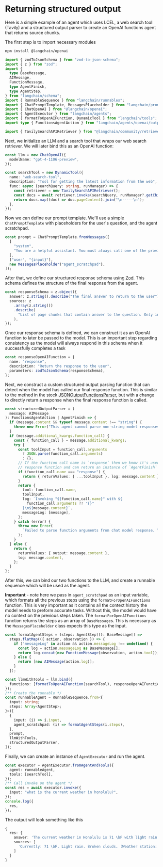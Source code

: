 # Returning structured output

Here is a simple example of an agent which uses LCEL, a web search tool (Tavily) and a structured output parser to create an OpenAI functions agent that returns source chunks.

The first step is to import necessary modules


<IntegrationInstallTooltip></IntegrationInstallTooltip>

```bash npm2yarn
npm install @langchain/openai
```

```typescript
import { zodToJsonSchema } from "zod-to-json-schema";
import { z } from "zod";
import {
  type BaseMessage,
  AIMessage,
  FunctionMessage,
  type AgentFinish,
  type AgentStep,
} from "langchain/schema";
import { RunnableSequence } from "langchain/runnables";
import { ChatPromptTemplate, MessagesPlaceholder } from "langchain/prompts";
import { ChatOpenAI } from "@langchain/openai";
import { AgentExecutor } from "langchain/agents";
import { formatToOpenAIFunction, DynamicTool } from "langchain/tools";
import type { FunctionsAgentAction } from "langchain/agents/openai/output_parser";

import { TavilySearchAPIRetriever } from "@langchain/community/retrievers/tavily_search_api";
```

Next, we initialize an LLM and a search tool that wraps our web search retriever. We will later bind this as an OpenAI function:

```typescript
const llm = new ChatOpenAI({
  modelName: "gpt-4-1106-preview",
});

const searchTool = new DynamicTool({
  name: "web-search-tool",
  description: "Tool for getting the latest information from the web",
  func: async (searchQuery: string, runManager) => {
    const retriever = new TavilySearchAPIRetriever();
    const docs = await retriever.invoke(searchQuery, runManager?.getChild());
    return docs.map((doc) => doc.pageContent).join("\n-----\n");
  },
});
```

Now we can define our prompt template. We'll use a simple `ChatPromptTemplate` with placeholders for the user's question, and the agent scratchpad.

```typescript
const prompt = ChatPromptTemplate.fromMessages([
  [
    "system",
    "You are a helpful assistant. You must always call one of the provided tools.",
  ],
  ["user", "{input}"],
  new MessagesPlaceholder("agent_scratchpad"),
]);
```

After that, we define our structured response schema using [Zod](https://zod.dev). This schema defines the structure of the final response from the agent.

```typescript
const responseSchema = z.object({
  answer: z.string().describe("The final answer to return to the user"),
  sources: z
    .array(z.string())
    .describe(
      "List of page chunks that contain answer to the question. Only include a page chunk if it contains relevant information"
    ),
});
```

Once our response schema is defined, we can construct it as an OpenAI function to later be passed to the model.
This is an important step regarding consistency as the model will always respond in this schema when it successfully completes a task

```typescript
const responseOpenAIFunction = {
  name: "response",
  description: "Return the response to the user",
  parameters: zodToJsonSchema(responseSchema),
};
```

Next, we construct a custom structured output parsing function that can detect when the model has called our final response function.
This is similar to the method in the stock [JSONOutputFunctionsParser](https://api.js.langchain.com/classes/langchain_output_parsers.JsonOutputFunctionsParser.html),
but with a change to directly return a response when the final response function is called.

```typescript
const structuredOutputParser = (
  message: AIMessage
): FunctionsAgentAction | AgentFinish => {
  if (message.content && typeof message.content !== "string") {
    throw new Error("This agent cannot parse non-string model responses.");
  }
  if (message.additional_kwargs.function_call) {
    const { function_call } = message.additional_kwargs;
    try {
      const toolInput = function_call.arguments
        ? JSON.parse(function_call.arguments)
        : {};
      // If the function call name is `response` then we know it's used our final
      // response function and can return an instance of `AgentFinish`
      if (function_call.name === "response") {
        return { returnValues: { ...toolInput }, log: message.content };
      }
      return {
        tool: function_call.name,
        toolInput,
        log: `Invoking "${function_call.name}" with ${
          function_call.arguments ?? "{}"
        }\n${message.content}`,
        messageLog: [message],
      };
    } catch (error) {
      throw new Error(
        `Failed to parse function arguments from chat model response. Text: "${function_call.arguments}". ${error}`
      );
    }
  } else {
    return {
      returnValues: { output: message.content },
      log: message.content,
    };
  }
};
```

After this, we can bind our two functions to the LLM, and create a runnable sequence which will be used as the agent.

**Important** - note here we pass in `agent_scratchpad` as an input variable, which formats all the previous steps using the `formatForOpenAIFunctions` function.
This is very important as it contains all the context history the model needs to preform accurate tasks. Without this, the model would have no context on the previous steps taken.
The `formatForOpenAIFunctions` function returns the steps as an array of `BaseMessage`s. This is necessary as the `MessagesPlaceholder` class expects this type as the input.

```typescript
const formatAgentSteps = (steps: AgentStep[]): BaseMessage[] =>
  steps.flatMap(({ action, observation }) => {
    if ("messageLog" in action && action.messageLog !== undefined) {
      const log = action.messageLog as BaseMessage[];
      return log.concat(new FunctionMessage(observation, action.tool));
    } else {
      return [new AIMessage(action.log)];
    }
  });

const llmWithTools = llm.bind({
  functions: [formatToOpenAIFunction(searchTool), responseOpenAIFunction],
});
/** Create the runnable */
const runnableAgent = RunnableSequence.from<{
  input: string;
  steps: Array<AgentStep>;
}>([
  {
    input: (i) => i.input,
    agent_scratchpad: (i) => formatAgentSteps(i.steps),
  },
  prompt,
  llmWithTools,
  structuredOutputParser,
]);
```

Finally, we can create an instance of `AgentExecutor` and run the agent.

```typescript
const executor = AgentExecutor.fromAgentAndTools({
  agent: runnableAgent,
  tools: [searchTool],
});
/** Call invoke on the agent */
const res = await executor.invoke({
  input: "what is the current weather in honolulu?",
});
console.log({
  res,
});
```

The output will look something like this

```typescript
{
  res: {
    answer: 'The current weather in Honolulu is 71 \bF with light rain and broken clouds.',
    sources: [
      'Currently: 71 \bF. Light rain. Broken clouds. (Weather station: Honolulu International Airport, USA). See more current weather'
    ]
  }
}
```
